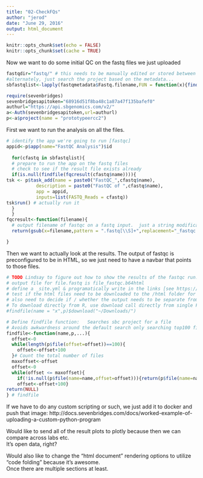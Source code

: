 ```yaml
---
title: "02-CheckFQs"
author: "jerod"
date: "June 29, 2016"
output: html_document
---
```

```r
knitr::opts_chunk$set(echo = FALSE)
knitr::opts_chunk$set(cache = TRUE)
```

Now we want to do some initial QC on the fastq files we just uploaded
```r
fastqdir="fastq/" # this needs to be manually edited or stored between files.
#alternately, just search the project based on the metadata...
sbfastqlist<-lapply(fastqmetadata$Fastq.filename,FUN = function(x){findfile(name=x,p=p)})

```


```r
require(sevenbridges)
sevenbridgesapitoken="68916d51f8ba48c1a87a47f135bafef0"
authurl="https://api.sbgenomics.com/v2/" 
a<-Auth(sevenbridgesapitoken,url=authurl)
p<-a$project(name = "prototypeercc2")
```

First we want to run the analysis on all the files.
```R
# identify the app we're going to run [fastqc]
appid<-p$app(name="FastQC Analysis")$id
  
  for(cfastq in sbfastqlist){
  # prepare to run the app on the fastq files 
  # check to see if the result file exists already
  if(is.null(findfile(fqcresult(cfastq$name)))){  
tsk <- p$task_add(name = paste0("FastQC_",cfastq$name), 
           description = paste0("FastQC of ",cfastq$name), 
           app = appid,
           inputs=list(FASTQ_Reads = cfastq))
tsk$run() # actually run it
  }
  }
fqcresult<-function(filename){
  # output filename of fastqc on a fastq input.  just a string modification
  return(gsub(x=filename,pattern = ".fastq[\\S]+",replacement="_fastqc.b64html",perl=TRUE))

}
```
Then we want to actually look at the results.  The output of fastqc is preconfigured to be
in HTML, so we just need to have a navbar that points to those files.

```R
# TODO Lindsay to figure out how to show the results of the fastqc run...
# output file for file.fastq is file_fastqc.b64html
# define a _site.yml & programatically write in the links [see https://rmarkdown.rstudio.com/rmarkdown_websites.html]
# test if the html files need to be downloaded to the /html folder for building or if they can be remote links
# also need to decide if / whether the output needs to be separate from the scripting of the runs.
# To download directly from R, use download call directly from single File object.
#findfile(name = "x",p)$download("~/Downloads/")
```
```R
# Define findfile function:   Searches sbc project for a file
# Avoids awkwardness around the default search only searching top100 files
findfile<-function(name,p,...){
  offset<-0
  while(length(p$file(offset=offset))==100){
    offset<-offset+100
  }# Count the total number of files
  maxoffset<-offset
  offset<-0
  while(offset <= maxoffset){
    if(!is.null(p$file(name=name,offset=offset))){return(p$file(name=name,offset=offset))}
    offset<-offset+100}
return(NULL)
} # findfile 
```

If we have to do any custom scripting or such, we just add it to docker and push that image:
http://docs.sevenbridges.com/docs/worked-example-of-uploading-a-custom-python-program

Would like to send all of the result plots to plotly because then we can compare across labs etc.  
It's open data, right?

Would also like to change the "html document" rendering options to utilize "code folding" because it's awesome.  
Once there are multiple sections at least.